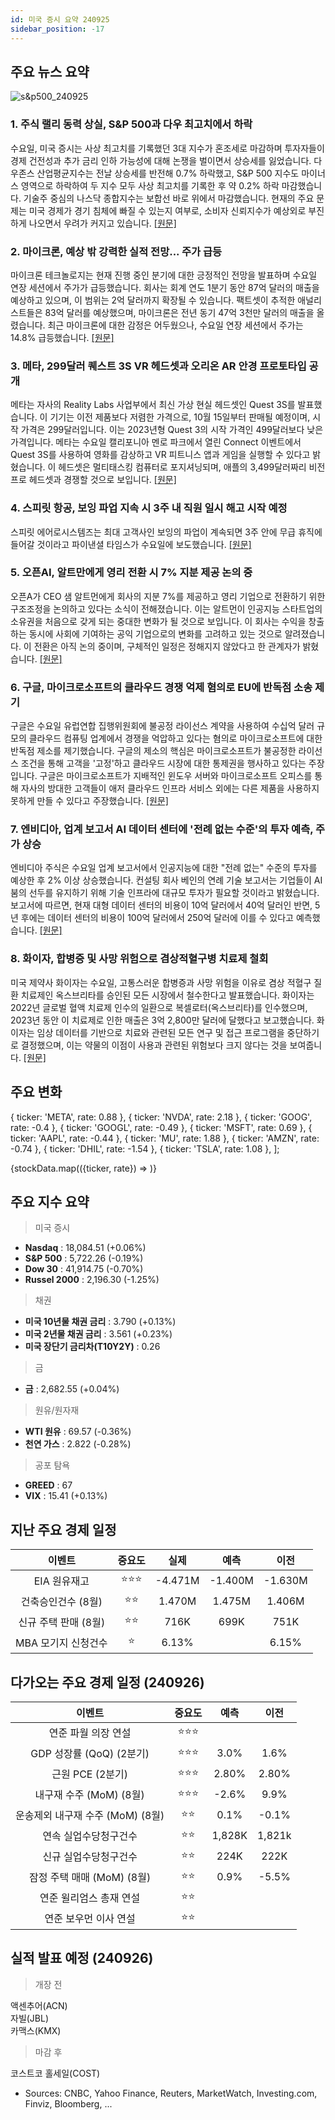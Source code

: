 ```yaml
---
id: 미국 증시 요약 240925
sidebar_position: -17
---
```


## 주요 뉴스 요약

![s&p500_240925](/map/240925.png)

### 1. **주식 랠리 동력 상실, S&P 500과 다우 최고치에서 하락**

수요일, 미국 증시는 사상 최고치를 기록했던 3대 지수가 혼조세로 마감하며 투자자들이 경제 건전성과 추가 금리 인하 가능성에 대해 논쟁을 벌이면서 상승세를 잃었습니다. 다우존스 산업평균지수는 전날 상승세를 반전해 0.7% 하락했고, S&P 500 지수도 마이너스 영역으로 하락하여 두 지수 모두 사상 최고치를 기록한 후 약 0.2% 하락 마감했습니다. 기술주 중심의 나스닥 종합지수는 보합선 바로 위에서 마감했습니다. 현재의 주요 문제는 미국 경제가 경기 침체에 빠질 수 있는지 여부로, 소비자 신뢰지수가 예상외로 부진하게 나오면서 우려가 커지고 있습니다. [[원문]](https://finance.yahoo.com/news/live/stock-market-today-stock-rally-loses-steam-as-sp-500-dow-slip-from-records-183141910.html)

### 2. **마이크론, 예상 밖 강력한 실적 전망... 주가 급등**

마이크론 테크놀로지는 현재 진행 중인 분기에 대한 긍정적인 전망을 발표하며 수요일 연장 세션에서 주가가 급등했습니다. 회사는 회계 연도 1분기 동안 87억 달러의 매출을 예상하고 있으며, 이 범위는 2억 달러까지 확장될 수 있습니다. 팩트셋이 추적한 애널리스트들은 83억 달러를 예상했으며, 마이크론은 전년 동기 47억 3천만 달러의 매출을 올렸습니다. 최근 마이크론에 대한 감정은 어두웠으나, 수요일 연장 세션에서 주가는 14.8% 급등했습니다. [[원문]](https://www.marketwatch.com/story/micron-surprises-investors-with-strong-guidance-sending-stock-soaring-6d29ba84?mod=home-page)

### 3. **메타, 299달러 퀘스트 3S VR 헤드셋과 오리온 AR 안경 프로토타입 공개**

메타는 자사의 Reality Labs 사업부에서 최신 가상 현실 헤드셋인 Quest 3S를 발표했습니다. 이 기기는 이전 제품보다 저렴한 가격으로, 10월 15일부터 판매될 예정이며, 시작 가격은 299달러입니다. 이는 2023년형 Quest 3의 시작 가격인 499달러보다 낮은 가격입니다. 메타는 수요일 캘리포니아 멘로 파크에서 열린 Connect 이벤트에서 Quest 3S를 사용하여 영화를 감상하고 VR 피트니스 앱과 게임을 실행할 수 있다고 밝혔습니다. 이 헤드셋은 멀티태스킹 컴퓨터로 포지셔닝되며, 애플의 3,499달러짜리 비전 프로 헤드셋과 경쟁할 것으로 보입니다. [[원문]](https://www.cnbc.com/2024/09/25/meta-unveils-cheaper-299-quest-3s-vr-headset-.html)

### 4. **스피릿 항공, 보잉 파업 지속 시 3주 내 직원 일시 해고 시작 예정**

스피릿 에어로시스템즈는 최대 고객사인 보잉의 파업이 계속되면 3주 안에 무급 휴직에 들어갈 것이라고 파이낸셜 타임스가 수요일에 보도했습니다. [[원문]](https://finance.yahoo.com/news/spirit-begin-furloughs-3-weeks-222954880.html)

### 5. **오픈AI, 알트만에게 영리 전환 시 7% 지분 제공 논의 중**

오픈A가 CEO 샘 알트먼에게 회사의 지분 7%를 제공하고 영리 기업으로 전환하기 위한 구조조정을 논의하고 있다는 소식이 전해졌습니다. 이는 알트먼이 인공지능 스타트업의 소유권을 처음으로 갖게 되는 중대한 변화가 될 것으로 보입니다. 이 회사는 수익을 창출하는 동시에 사회에 기여하는 공익 기업으로의 변화를 고려하고 있는 것으로 알려졌습니다. 이 전환은 아직 논의 중이며, 구체적인 일정은 정해지지 않았다고 한 관계자가 밝혔습니다. [[원문]](https://finance.yahoo.com/news/openai-cto-mira-murati-says-194450279.html)

### 6. **구글, 마이크로소프트의 클라우드 경쟁 억제 혐의로 EU에 반독점 소송 제기**

구글은 수요일 유럽연합 집행위원회에 불공정 라이선스 계약을 사용하여 수십억 달러 규모의 클라우드 컴퓨팅 업계에서 경쟁을 억압하고 있다는 혐의로 마이크로소프트에 대한 반독점 제소를 제기했습니다. 구글의 제소의 핵심은 마이크로소프트가 불공정한 라이선스 조건을 통해 고객을 '고정'하고 클라우드 시장에 대한 통제권을 행사하고 있다는 주장입니다. 구글은 마이크로소프트가 지배적인 윈도우 서버와 마이크로소프트 오피스를 통해 자사의 방대한 고객들이 애저 클라우드 인프라 서비스 외에는 다른 제품을 사용하지 못하게 만들 수 있다고 주장했습니다. [[원문]](https://www.cnbc.com/2024/09/25/google-files-eu-antitrust-complaint-accusing-microsoft-of-stifling-cloud-competition.html)

### 7. **엔비디아, 업계 보고서 AI 데이터 센터에 '전례 없는 수준'의 투자 예측, 주가 상승**

엔비디아 주식은 수요일 업계 보고서에서 인공지능에 대한 "전례 없는" 수준의 투자를 예상한 후 2% 이상 상승했습니다. 컨설팅 회사 베인의 연례 기술 보고서는 기업들이 AI 붐의 선두를 유지하기 위해 기술 인프라에 대규모 투자가 필요할 것이라고 밝혔습니다. 보고서에 따르면, 현재 대형 데이터 센터의 비용이 10억 달러에서 40억 달러인 반면, 5년 후에는 데이터 센터의 비용이 100억 달러에서 250억 달러에 이를 수 있다고 예측했습니다. [[원문]](https://finance.yahoo.com/news/nvidia-stock-edges-up-as-industry-report-predicts-unprecedented-levels-of-investment-in-ai-data-centers-172648847.html)

### 8. **화이자, 합병증 및 사망 위험으로 겸상적혈구병 치료제 철회**

미국 제약사 화이자는 수요일, 고통스러운 합병증과 사망 위험을 이유로 겸상 적혈구 질환 치료제인 옥스브리타를 승인된 모든 시장에서 철수한다고 발표했습니다. 화이자는 2022년 글로벌 혈액 치료제 인수의 일환으로 복셀로터(옥스브리타)를 인수했으며, 2023년 동안 이 치료제로 인한 매출은 3억 2,800만 달러에 달했다고 보고했습니다. 화이자는 임상 데이터를 기반으로 치료와 관련된 모든 연구 및 접근 프로그램을 중단하기로 결정했으며, 이는 약물의 이점이 사용과 관련된 위험보다 크지 않다는 것을 보여줍니다. [[원문]](https://finance.yahoo.com/news/pfizer-withdraws-sickle-cell-disease-211734737.html)

## 주요 변화

  { ticker: 'META', rate: 0.88 },
  { ticker: 'NVDA', rate: 2.18 },
  { ticker: 'GOOG', rate: -0.4 },
  { ticker: 'GOOGL', rate: -0.49 },
  { ticker: 'MSFT', rate: 0.69 },
  { ticker: 'AAPL', rate: -0.44 },
  { ticker: 'MU', rate: 1.88 },
  { ticker: 'AMZN', rate: -0.74 },
  { ticker: 'DHIL', rate: -1.54 },
  { ticker: 'TSLA', rate: 1.08 },
];

{stockData.map(({ticker, rate}) => <StockCardMini key={ticker} ticker={ticker} rate={rate}></StockCardMini>)}

## 주요 지수 요약

> 미국 증시

- **Nasdaq** : 18,084.51 (+0.06%)
- **S&P 500** : 5,722.26 (-0.19%)
- **Dow 30** : 41,914.75 (-0.70%)
- **Russel 2000** : 2,196.30 (-1.25%)

> 채권

- **미국 10년물 채권 금리** : 3.790 (+0.13%)
- **미국 2년물 채권 금리** : 3.561 (+0.23%)
- **미국 장단기 금리차(T10Y2Y)** : 0.26

> 금

- **금** : 2,682.55 (+0.04%)

> 원유/원자재

- **WTI 원유** : 69.57 (-0.36%)
- **천연 가스** : 2.822 (-0.28%)

> 공포 탐욕

- **GREED** : 67
- **VIX** : 15.41 (+0.13%)

## 지난 주요 경제 일정

|        이벤트        | 중요도 |  실제   |  예측   |  이전   |
| :------------------: | :----: | :-----: | :-----: | :-----: |
|     EIA 원유재고     | ⭐⭐⭐ | -4.471M | -1.400M | -1.630M |
|  건축승인건수 (8월)  |  ⭐⭐  | 1.470M  | 1.475M  | 1.406M  |
| 신규 주택 판매 (8월) |  ⭐⭐  |  716K   |  699K   |  751K   |
| MBA 모기지 신청건수  |   ⭐   |  6.13%  |         |  6.15%  |

## 다가오는 주요 경제 일정 (240926)

|              이벤트              | 중요도 |  예측  |  이전  |
| :------------------------------: | :----: | :----: | :----: |
|       연준 파월 의장 연설        | ⭐⭐⭐ |        |        |
|     GDP 성장률 (QoQ) (2분기)     | ⭐⭐⭐ |  3.0%  |  1.6%  |
|         근원 PCE (2분기)         | ⭐⭐⭐ | 2.80%  | 2.80%  |
|     내구재 수주 (MoM) (8월)      | ⭐⭐⭐ | -2.6%  |  9.9%  |
| 운송제외 내구재 수주 (MoM) (8월) |  ⭐⭐  |  0.1%  | -0.1%  |
|      연속 실업수당청구건수       |  ⭐⭐  | 1,828K | 1,821k |
|      신규 실업수당청구건수       |  ⭐⭐  |  224K  |  222K  |
|    잠정 주택 매매 (MoM) (8월)    |  ⭐⭐  |  0.9%  | -5.5%  |
|     연준 윌리엄스 총재 연설      |  ⭐⭐  |        |        |
|      연준 보우먼 이사 연설       |  ⭐⭐  |        |        |

## 실적 발표 예정 (240926)

> 개장 전

액센추어(ACN)  
자빌(JBL)  
카맥스(KMX)

> 마감 후

코스트코 홀세일(COST)

- Sources: CNBC, Yahoo Finance, Reuters, MarketWatch, Investing.com, Finviz, Bloomberg, ...
